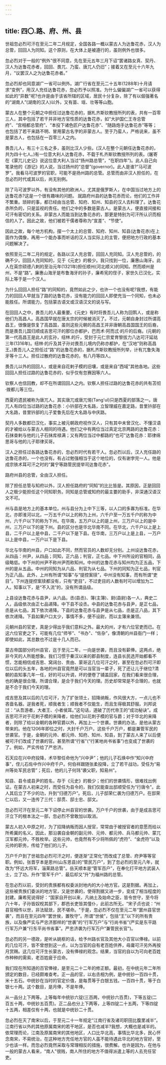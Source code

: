 ```yaml
---
---
---
```

title: 四〇.路、府、州、县
---



世祖忽必烈可汗在至元二年二月规定，全国各路一概以蒙古人为达鲁花赤，汉人为总管，回回人为同知。这个原则，在大体上是被遵行的，虽则例外也很多。

忽必烈对于一般的“例外"很不同意，先在至元五年三月下诏“罢诸路女真、契丹、汉人为达鲁花赤者，回回、畏兀、乃蛮、唐兀人仍旧”；接着又在至元十六年九月，“议罢汉人之为达鲁花赤者。”

忽必烈却也同意湖广一省可以例外。湖广行省在至元二十五年(1288年)十月请求“变例”，用汉人充任达鲁花赤，忽必烈予以照准。为什么偏偏湖广一省可以获得如此的“异数"呢?也许是由于该省所辖的区域，居民十分复杂，除了有以倔强著名的“湖南人”(湖南的汉人)以外，又有苗、瑶、壮等等山胞。

蒙古人在整个元朝之中担任过达鲁花赤的，据札齐斯钦教授所列的表，共有一百零三人，其中包括了若干并非地方官性质的达鲁花赤，如“大护国仁王寺总管府”、“宫相都总管府”、“本投下诸色匠户达鲁花赤”、“随路炮手达鲁花赤”等等；也包括了若干来路不明、冒用蒙古名字的非蒙古人。至于乃蛮人，严格说来，虽不是蒙古人，也包括在一百零三人之内。

畏吾儿人，有三十三名之多，虽则比汉人少些。(汉人在整个元朝任达鲁花赤的，共为四十七人。)有一位意大利人达鲁花赤，不载于札齐斯钦教授所列的表。(屠寄在《蒙兀儿史记》说这位意大利人当过“扬州路总管”，“在职四年”)。此人自己向笔录他的《游记》的人说，当过扬州的“总督”(governor)。此人是谁?“马可波罗”。我看马可波罗的官职，可能不是扬州路的总管。总管而由非汉人担任的，在忽必烈时代或其以后，尚无别例。

除了马可波罗以外，有没有其他的欧洲人，尤其是俄罗斯人，在中国当过地方上的达鲁花赤?这是一个很有趣味的问题。 就路府州县的达鲁花赤而论，他们的工作并不繁重。琐碎的事，都已经由当总管、知府、知州、知县的汉人去料理了。达鲁花赤所负的，只是监视的责任。他们之中的多数是蒙古人。是蒙古人，便直接间接和可汗有密切的关系。非蒙古人而能当到达鲁花赤的，那更是特别为可汗所认识而相信的人了。因此之故，他们被若干儒者尊称为“宣差"、“节使”。

因此之故，每个地方机构，摆一个太上的总管、知府、知州、知县(达鲁花赤)在上面作为偶像，再用一个能办事而听话的汉人当实际上的主管，便把地方行政的基本问题解决了。

依照至元二年二月的规定，各路以汉人充总管，回回人充同知。汉人充总管的，的确不少。回回人充同知的，见于《元史》的极少。我只找到一位，廉惠山海牙。此人在英宗硕德八剌的至治元年(1321年)担任顺州(河北顺义)的同知。然而顺州是州，不是“路”。廉惠山海牙是布鲁海牙的孙子，廉希宪的侄子，家世久已汉化，实际上等于是一个汉人。

为什么回回人担任“路”的同知的，竟然如此之少，也许一个也没有呢?我想，有能力的回回人早就当了路的达鲁花赤，没有能力的回回人即使充当一个同知，也未必能胜任。所谓能力，包括蒙古语文或汉语汉文的说与写。

在回回人之中，畏吾儿的人最重要。《元史》有时将畏吾儿人称为回鹘人，或是称他们为高昌人。高昌国早就在唐太宗的时候被消灭了。不过，元朝自身封过所谓高昌王，很像是恢复了高昌国，虽则这些元朝的高昌王并非唐朝高昌国国王的后裔，而是畏吾儿国归顺成吉思可汗的那位亦都护，巴而术·阿而忒·的斤的后裔。(元朝的第一代高昌王是此人的玄孙，纽林.的斤，受封于元仁宗爱育黎拔力八达可汗延祜三年(1316年)。纽林·的斤及其子孙对畏吾儿境内仍称亦都护，在“汉地"则称高昌王。)畏吾儿人之担任过“路"的达鲁花赤的，据札齐斯钦教授所列举，计有兀鲁失海牙等十三人。担任过散府的达鲁花赤的，有八丹等四人。

畏吾儿以外的回回人，或是来自花剌子模的旧壤，或是来自“西域"其他各地。这些回回人担任过路的达鲁花赤的，似乎仅有忽赛因等六人。

钦察人也信回教，却不在所谓回回人之内。钦察人担任过路的达鲁花赤的共有苫彻·拨都儿等三位。

西夏的遗民被称为唐兀人。其实唐兀或唐兀惕(Tang'ul)只是西夏的部落之一。唐兀人有四位当过路的达鲁花赤：小钤部在大名路，立智理威在嘉定路，昔里钤部在大名路，昔里钤部的儿子爱鲁先后在大名路与中庆路。

契丹人多数都已汉化，事实上被元朝政府视作汉人，只有其中未曾汉化、不懂汉语的才被给以与蒙古人相同的待遇。他们之中有两位当过真定北京两路的达鲁花赤：石抹查剌与他的儿子石抹库禄满；又有两位当过中都路的“也可"达鲁花赤：耶律绵思哥与他的儿子耶律买哥。

汉人之担任过各路达鲁花赤的，忽必烈时代有若干人。忽必烈以后，汉人充任路的达鲁花赤的，一个也没有。有占过勉强相当于这个地位的，仅有谢孛完一人。他是成宗铁术耳可汗之时的“冀宁等路管民提举司达鲁花赤"。

路府州县的总管，全由汉人担任。

除了担任总管与知府以外，汉人担任路府的“同知”的比比皆是。其原因，正是回回人之极少能担任这个同知职务。同知是总管或知府的最主要的助手，非深通汉语汉文不可。

州与县是地方上的基本单位。州与县分为上中下三等，以人口的多寡为标准。在华北，亦即淮河以北，一万五千户以上的称为上州，六千户至一万五千户的称为中州，六千户以下的称为下州。在华南，五万户以上的是上州，三万户以上的是中州，三万户以下的是下州。县的区分也是华北华南不同。在华北，六千户以上是上县，二千户以上是中县，二千户以下是下县。在华南，三万户以上是上县，一万户以上是中县，一万户以下是下县。

华北与华南的州县，户口如此不同，然而官员的人数却无分别。上州设达鲁花赤，从四品：州尹，从四品；同知，正六品；判官，正七品。中下州所设的官相同，品级略低。中下州的州尹不称州尹而称知州。中州的达鲁花赤与知州均为正五品，下州的是从五品。中州的同知为从六品、判官为从七品。下州的同知为正七品，判官为正八品。此外，上州有所谓“知事"与“提控案牍”，中州没有知事，而有所谓“吏目”。下州连提控案牍都没有，只有“吏目”，不过吏目的人数有时可以增加为二人。知事以下，是“不入流”的，没有所谓品级。

上县设达鲁花赤与县尹，从六品，丞(县丞)、簿(主簿)、尉(县尉)各一人，典史二人，品级依次由正七品递降。中下县不设丞。中县的达鲁花赤与县尹，是正七品，丞是从七品，其下依次递降。下县的达鲁花赤与县尹是从七品，丞是正八品，其下依次递降。下县如果户口太少，事情不多，便不设尉，而以主簿来兼领。

元朝州县的官吏，真是少得出乎我们意料之外。最大的州，才有六位官吏而已。在这六位官吏之下，可能有几位“师爷”、“书办"、“佐杂”，像清朝的州县衙门一样；即使如此，其总数也不过是十几人而已。

蒙古帝国部分的州县官，迄于至元二年，一向是世袭，而且没有薪俸。这两点，绝非今天的人所能想象。我们习惯于秦汉以来的郡县制度，连县长民选开始都看不惯，怎能相信成吉思、窝阔台、贵由、蒙哥这几位可汗之时，甚至在忽必烈可汗即位以后的头五年，各地的州县官竟然是可以当官当一辈子，死了还让儿于继位?清朝的县知事几年一任，好的可以升调，坏的便卷了铺盖回家，在我们看来很合理，也的确是很合理。所谓合理，是合于我们今天的理。历史却常常是不合理的，也就是不合于我们今天的理。

成吉思及其以后的几位可汗，为了扩张领土，招降纳叛，作风很大方，一点儿也不吝啬名器。逆我者死，顺我者生；顺我者不仅能生，而且生得极其舒服。刘邦说过：“从吾游者，大者王、小者侯耳。”这句话，道破了历代帝王的“成功秘诀”。成吉思可汗对于花剌子模的来降者，给他们以花刺子模的官与爵；对于华北的来降者，则除了给以金朝的各种官爵以外，再加上一个世袭。世袭的办法，是他从蒙古带来的。他在1206年即位之时，大封千户万户。这些千户万户，都是兼管军民的世袭官。于是，金朝的元帅、都元帅、知府、知州、知县，到了蒙古人来了以后便被可汗们改成了世袭的官。甚至所谓“行省"(“行某地尚书省事”)也变成了世袭的了。例如，严实传给了严忠济。

石天应在兴中府投降，术华黎任命他为“兴中尹”；他的儿子石焕中作“知兴中府事”，侄儿石佐中作兴中府千户。何伯祥跟随张柔投降，立了若干战功，受任为“易州等处军民总管”；死后，他的儿子何玮“袭父职，知易州"。

知县、县令或县尹的姓名，存于《元史》的极少；他们的世袭情形，很难找出例证。在蒙古人初来之时，而受任为县令的，我们仅能查出邸顺受任为“行唐令"。此人其后立了不少的功，升到“归德万户”。死后，儿子邸荣仁袭为归德万户。在邸荣仁以后，又一连传了三代：邸贯、邸士忠、邸文。

忽必烈可汗在至元二年下诏停止州县官的世袭。万户千户的世袭，由于是成吉思可汗立下的根本法之一部，忽必烈不曾敢加以取消。

蒙古人初入中原之时，为了招降纳叛而因人授官，常常由于被授官者的意愿而给以所希冀的名义。因此，那沿袭自金朝的副元帅、元帅、都元帅、兵马都元帅、蒙兀汉军都元帅，不胜枚举。这些元帅，也竟然有不少将所佩的“虎符”、“金虎符”以及元帅的职务，传给了他们的儿子。

万户千户到了世祖忽必烈可汗之时，便逐渐“正常化”而改成了总管、府尹等等官职。例如，张晋亨本是恩州(山东恩县)的“管民万户”，到了忽必烈的至元八年，就改为“怀远大将军，淄莱路总管"。岳天顺本是“管军百户”，在奉化打平地方武装人士，立了功，升作“管军千户"．最后却又“升"为福州路的总管。

在忽必烈以前，受封的贵族都有权委派封地内的大小地方官。这是割据。再加上，这些被贵族们委派的地方官，又是世袭的，使得割据又进一步，变成了相当程度的封建。廉希宪说得好：“国家自开创以来，凡纳土及始命之臣，皆令世守，至今将六十年，子孙皆奴枧其部下，郡邑长吏皆其僮仆，此前古所无。“宋子贞也说：“州县官相传以世，非法赋敛，民不堪命。"于是，忽必烈不仅在至元二年“罢州县官世袭"，而且在至元四年“罢世侯，置牧守”。所谓“世侯”，包括“王”以下的所有贵族，以及像严实与严忠济那样的“世袭”的“行军万户”与“行尚书省”(严实是东平路行军万户兼“行东平尚书省事”。严忠济袭为行军万户“兼管民长官")。

忽必烈的另一德政，是听从姚枢的话，给予州路长官及其他大小百官以俸禄。以前的几位可汗，皆不曾想到这一点，以为当官的自有老百姓供养，毋庸可汗另外再按月赏赐。这几位可汗生长蒙古，没有俸禄的观念。结果，当官的自以为可向老百姓作种种的需索，老百姓疲于应命。

我们现在所知道的百官俸禄，是至元二十二年的修正额。最初，在中统元年二年所颁定的数目，已经颇难查考。正一品的官，以右丞相为例，是中统钞一百四十贯，米十五石。中统钞在当时的官定价值，是每贯等于白银五钱。一百四十贯，等于白银七十两。这个数目，是月俸，不是年俸。

从一品分上下两等。上等每年中统钞六锭(三百两，中统钞六百贯)，下等五锭(二百五十两，中统钞五百贯)。正二品也分上下两等，上等四锭二十五两，下等四锭十五两，相差仅有十两，也就是中统钞二十贯。

忽必烈在灭了南宋以后，于至元二十一年规定“江南行省及诸司职田比腹里减半”。江南行省以外的其他原属南宋的若干地区，是否也减半?我想，大概也是减半的。依常理而论，江南及原属南宋的其他地区，人口比华北高，事情比华北多，民心怀念南宋，不易统治，在这种地方充任地方官的人虽不能待遇此华北的地方官好，至少也该一样。而忽必烈竟然采取与常理相反的措施，很费解。也许是因为，在他与一般的蒙古人看来，“南人"很贱，南人所住的地方不值得派遣上等的人去充任官吏。